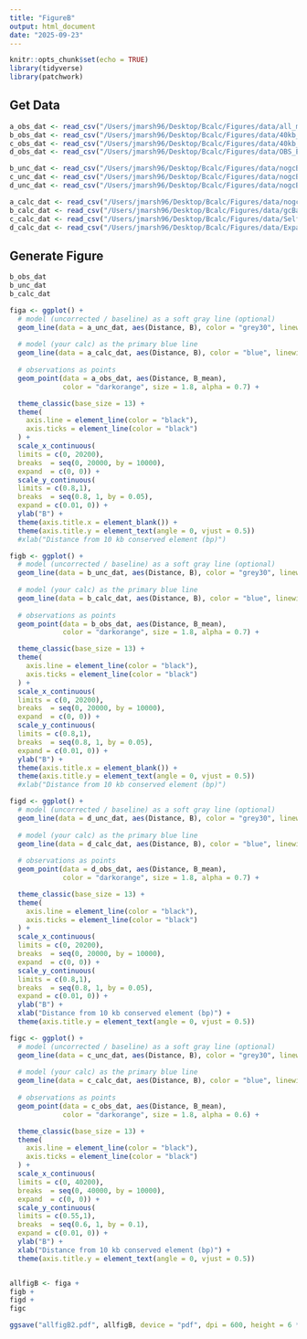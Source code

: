 ```yaml
---
title: "FigureB"
output: html_document
date: "2025-09-23"
---
```


```r
knitr::opts_chunk$set(echo = TRUE)
library(tidyverse)
library(patchwork)
```

## Get Data

```r
a_obs_dat <- read_csv("/Users/jmarsh96/Desktop/Bcalc/Figures/data/all_mean.pi") %>% mutate(B_mean = pi_mean / 0.012) %>% mutate(Distance = start - 9950) %>% select(Distance, B_mean)
b_obs_dat <- read_csv("/Users/jmarsh96/Desktop/Bcalc/Figures/data/40kb_gc_all_mean.pi")  %>% mutate(B_mean = pi_mean / 0.012) %>% mutate(Distance = start - 9950) %>% select(Distance, B_mean)
c_obs_dat <- read_csv("/Users/jmarsh96/Desktop/Bcalc/Figures/data/40kb_f0.9_h0.5_all_mean.pi") %>% mutate(B_mean = pi_mean / 0.00631579) %>% mutate(Distance = start - 9950) %>% select(Distance, B_mean) # Needs / 0.00631579 instead of / 0.012
d_obs_dat <- read_csv("/Users/jmarsh96/Desktop/Bcalc/Figures/data/OBS_Expand_5N_1T.csv") %>% mutate(pi_mean=pi) %>% select(start,pi_mean)  %>% mutate(B_mean = pi_mean / 0.012) %>% mutate(Distance = start - 9950) %>% select(Distance, B_mean)

b_unc_dat <- read_csv("/Users/jmarsh96/Desktop/Bcalc/Figures/data/nogcBasicParams.B")
c_unc_dat <- read_csv("/Users/jmarsh96/Desktop/Bcalc/Figures/data/nogcBasicParams.B")
d_unc_dat <- read_csv("/Users/jmarsh96/Desktop/Bcalc/Figures/data/nogcBasicParams.B")

a_calc_dat <- read_csv("/Users/jmarsh96/Desktop/Bcalc/Figures/data/nogcBasicParams.B")
b_calc_dat <- read_csv("/Users/jmarsh96/Desktop/Bcalc/Figures/data/gcBasicParams.B")
c_calc_dat <- read_csv("/Users/jmarsh96/Desktop/Bcalc/Figures/data/SelfParams_0.9S_0.5h.B")
d_calc_dat <- read_csv("/Users/jmarsh96/Desktop/Bcalc/Figures/data/ExpandParams_5N_1T.B")
```

## Generate Figure

```r

b_obs_dat
b_unc_dat
b_calc_dat

figa <- ggplot() +
  # model (uncorrected / baseline) as a soft gray line (optional)
  geom_line(data = a_unc_dat, aes(Distance, B), color = "grey30", linewidth = 1.6) +
  
  # model (your calc) as the primary blue line
  geom_line(data = a_calc_dat, aes(Distance, B), color = "blue", linewidth = 1.6) +
  
  # observations as points
  geom_point(data = a_obs_dat, aes(Distance, B_mean),
             color = "darkorange", size = 1.8, alpha = 0.7) +

  theme_classic(base_size = 13) +
  theme(
    axis.line = element_line(color = "black"),
    axis.ticks = element_line(color = "black")
  ) +
  scale_x_continuous(
  limits = c(0, 20200),
  breaks  = seq(0, 20000, by = 10000),
  expand  = c(0, 0)) +
  scale_y_continuous(
  limits = c(0.8,1),
  breaks  = seq(0.8, 1, by = 0.05),
  expand = c(0.01, 0)) +
  ylab("B") +
  theme(axis.title.x = element_blank()) +
  theme(axis.title.y = element_text(angle = 0, vjust = 0.5))
  #xlab("Distance from 10 kb conserved element (bp)")

figb <- ggplot() +
  # model (uncorrected / baseline) as a soft gray line (optional)
  geom_line(data = b_unc_dat, aes(Distance, B), color = "grey30", linewidth = 1.6) +
  
  # model (your calc) as the primary blue line
  geom_line(data = b_calc_dat, aes(Distance, B), color = "blue", linewidth = 1.6) +
  
  # observations as points
  geom_point(data = b_obs_dat, aes(Distance, B_mean),
             color = "darkorange", size = 1.8, alpha = 0.7) +

  theme_classic(base_size = 13) +
  theme(
    axis.line = element_line(color = "black"),
    axis.ticks = element_line(color = "black")
  ) +
  scale_x_continuous(
  limits = c(0, 20200),
  breaks  = seq(0, 20000, by = 10000),
  expand  = c(0, 0)) +
  scale_y_continuous(
  limits = c(0.8,1),
  breaks  = seq(0.8, 1, by = 0.05),
  expand = c(0.01, 0)) +
  ylab("B") +
  theme(axis.title.x = element_blank()) +
  theme(axis.title.y = element_text(angle = 0, vjust = 0.5))
  #xlab("Distance from 10 kb conserved element (bp)")

figd <- ggplot() +
  # model (uncorrected / baseline) as a soft gray line (optional)
  geom_line(data = d_unc_dat, aes(Distance, B), color = "grey30", linewidth = 1.6) +
  
  # model (your calc) as the primary blue line
  geom_line(data = d_calc_dat, aes(Distance, B), color = "blue", linewidth = 1.6) +
  
  # observations as points
  geom_point(data = d_obs_dat, aes(Distance, B_mean),
             color = "darkorange", size = 1.8, alpha = 0.7) +

  theme_classic(base_size = 13) +
  theme(
    axis.line = element_line(color = "black"),
    axis.ticks = element_line(color = "black")
  ) +
  scale_x_continuous(
  limits = c(0, 20200),
  breaks  = seq(0, 20000, by = 10000),
  expand  = c(0, 0)) +
  scale_y_continuous(
  limits = c(0.8,1),
  breaks  = seq(0.8, 1, by = 0.05),
  expand = c(0.01, 0)) +
  ylab("B") +
  xlab("Distance from 10 kb conserved element (bp)") +
  theme(axis.title.y = element_text(angle = 0, vjust = 0.5))

figc <- ggplot() +
  # model (uncorrected / baseline) as a soft gray line (optional)
  geom_line(data = c_unc_dat, aes(Distance, B), color = "grey30", linewidth = 1.6) +
  
  # model (your calc) as the primary blue line
  geom_line(data = c_calc_dat, aes(Distance, B), color = "blue", linewidth = 1.6) +
  
  # observations as points
  geom_point(data = c_obs_dat, aes(Distance, B_mean),
             color = "darkorange", size = 1.8, alpha = 0.6) +

  theme_classic(base_size = 13) +
  theme(
    axis.line = element_line(color = "black"),
    axis.ticks = element_line(color = "black")
  ) +
  scale_x_continuous(
  limits = c(0, 40200),
  breaks  = seq(0, 40000, by = 10000),
  expand  = c(0, 0)) +
  scale_y_continuous(
  limits = c(0.55,1),
  breaks  = seq(0.6, 1, by = 0.1),
  expand = c(0.01, 0)) +
  ylab("B") +
  xlab("Distance from 10 kb conserved element (bp)") +
  theme(axis.title.y = element_text(angle = 0, vjust = 0.5))


allfigB <- figa +
figb +
figd +
figc

ggsave("allfigB2.pdf", allfigB, device = "pdf", dpi = 600, height = 6 * (5.2/8), width = 5.2, units = "in")
```

